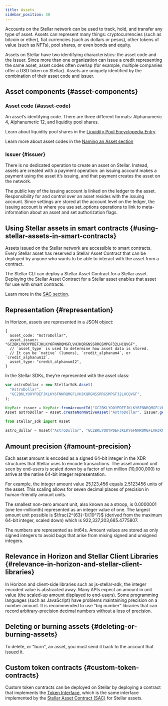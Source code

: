 ```yaml
---
title: Assets
sidebar_position: 30
---
```



Accounts on the Stellar network can be used to track, hold, and transfer any type of asset. Assets can represent many things: cryptocurrencies (such as bitcoin or ether), fiat currencies (such as dollars or pesos), other tokens of value (such as NFTs), pool shares, or even bonds and equity.

Assets on Stellar have two identifying characteristics: the asset code and the issuer. Since more than one organization can issue a credit representing the same asset, asset codes often overlap (for example, multiple companies offer a USD token on Stellar). Assets are uniquely identified by the combination of their asset code and issuer.

## Asset components {#asset-components}

### Asset code {#asset-code}

An asset’s identifying code. There are three different formats: Alphanumeric 4, Alphanumeric 12, and liquidity pool shares.

Learn about liquidity pool shares in the [Liquidity Pool Encyclopedia Entry](../../encyclopedia/sdex/liquidity-on-stellar-sdex-liquidity-pools.mdx).

Learn more about asset codes in the [Naming an Asset section](../../../tokens/control-asset-access.mdx#naming-an-asset)

### Issuer {#issuer}

There is no dedicated operation to create an asset on Stellar. Instead, assets are created with a payment operation: an issuing account makes a payment using the asset it’s issuing, and that payment creates the asset on the network.

The public key of the issuing account is linked on the ledger to the asset. Responsibility for and control over an asset resides with the issuing account. Since settings are stored at the account level on the ledger, the issuing account is where you use set_options operations to link to meta-information about an asset and set authorization flags.

## Using Stellar assets in smart contracts {#using-stellar-assets-in-smart-contracts}

Assets issued on the Stellar network are accessible to smart contracts. Every Stellar asset has reserved a Stellar Asset Contract that can be deployed by anyone who wants to be able to interact with the asset from a contract.

The Stellar CLI can deploy a Stellar Asset Contract for a Stellar asset. Deploying the Stellar Asset Contract for a Stellar asset enables that asset for use with smart contracts.

Learn more in the [SAC section](../../../tokens/stellar-asset-contract.mdx).

## Representation {#representation}

In Horizon, assets are represented in a JSON object:

<CodeExample>

```json5
{
  asset_code: "AstroDollar",
  asset_issuer: "GC2BKLYOOYPDEFJKLKY6FNNRQMGFLVHJKQRGNSSRRGSMPGF32LHCQVGF",
  // `asset_type` is used to determine how asset data is stored.
  // It can be `native` (lumens), `credit_alphanum4`, or `credit_alphanum12`.
  asset_type: "credit_alphanum12",
}
```

</CodeExample>

In the Stellar SDKs, they’re represented with the asset class:

<CodeExample>

```js
var astroDollar = new StellarSdk.Asset(
  "AstroDollar",
  "GC2BKLYOOYPDEFJKLKY6FNNRQMGFLVHJKQRGNSSRRGSMPGF32LHCQVGF",
);
```

```java
KeyPair issuer = KeyPair.fromAccountId("GC2BKLYOOYPDEFJKLKY6FNNRQMGFLVHJKQRGNSSRRGSMPGF32LHCQVGF");
Asset astroDollar = Asset.createNonNativeAsset("AstroDollar", issuer.getAccountId());
```

```python
from stellar_sdk import Asset

astro_dollar = Asset("AstroDollar", "GC2BKLYOOYPDEFJKLKY6FNNRQMGFLVHJKQRGNSSRRGSMPGF32LHCQVGF")
```

</CodeExample>

## Amount precision {#amount-precision}

Each asset amount is encoded as a signed 64-bit integer in the XDR structures that Stellar uses to encode transactions. The asset amount unit seen by end-users is scaled down by a factor of ten million (10,000,000) to arrive at the native 64-bit integer representation.

For example, the integer amount value 25,123,456 equals 2.5123456 units of the asset. This scaling allows for seven decimal places of precision in human-friendly amount units.

The smallest non-zero amount unit, also known as a stroop, is 0.0000001 (one ten-millionth) represented as an integer value of one. The largest amount unit possible is $\frac{2^{63}-1}{10^7}$ (derived from the maximum 64-bit integer, scaled down) which is 922,337,203,685.4775807.

The numbers are represented as int64s. Amount values are stored as only signed integers to avoid bugs that arise from mixing signed and unsigned integers.

## Relevance in Horizon and Stellar Client Libraries {#relevance-in-horizon-and-stellar-client-libraries}

In Horizon and client-side libraries such as js-stellar-sdk, the integer encoded value is abstracted away. Many APIs expect an amount in unit value (the scaled-up amount displayed to end-users). Some programming languages (such as JavaScript) have problems maintaining precision on a number amount. It is recommended to use “big number” libraries that can record arbitrary-precision decimal numbers without a loss of precision.

## Deleting or burning assets {#deleting-or-burning-assets}

To delete, or "burn", an asset, you must send it back to the account that issued it.

## Custom token contracts {#custom-token-contracts}

Custom token contracts can be deployed on Stellar by deploying a contract that implements the [Token Interface](../../../tokens/token-interface.mdx), which is the same interface implemented by the [Stellar Asset Contract (SAC)](../../../tokens/stellar-asset-contract.mdx) for Stellar assets.
